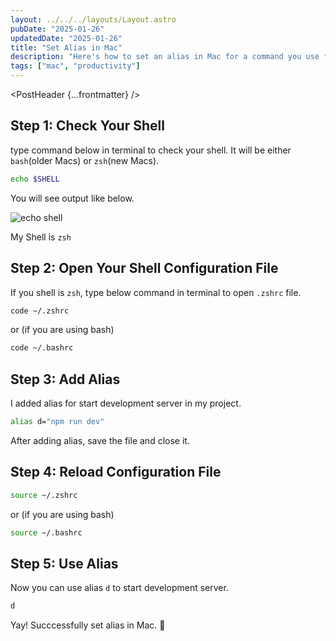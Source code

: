 ```yaml
---
layout: ../../../layouts/Layout.astro
pubDate: "2025-01-26"
updatedDate: "2025-01-26"
title: "Set Alias in Mac"
description: "Here's how to set an alias in Mac for a command you use frequently."
tags: ["mac", "productivity"]
---
```



<PostHeader {...frontmatter} />

## Step 1: Check Your Shell
type command below in terminal to check your shell. It will be either `bash`(older Macs) or `zsh`(new Macs).

```bash
echo $SHELL
```

You will see output like below.

![echo shell](./_echo_shell.png)

My Shell is `zsh`

## Step 2: Open Your Shell Configuration File

If you shell is `zsh`, type below command in terminal to open `.zshrc` file.

```bash
code ~/.zshrc
```

or (if you are using bash)

```bash
code ~/.bashrc
```

## Step 3: Add Alias

I added alias for start development server in my project.

```bash
alias d="npm run dev"
```

After adding alias, save the file and close it.

## Step 4: Reload Configuration File

```bash
source ~/.zshrc
```

or (if you are using bash)

```bash
source ~/.bashrc
```

## Step 5: Use Alias

Now you can use alias `d` to start development server.

```bash
d
```

Yay! Succcessfully set alias in Mac. 🎉